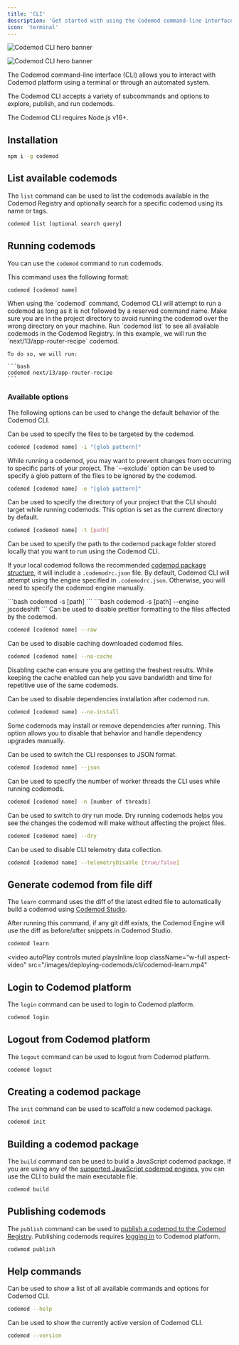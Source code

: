 ```yaml
---
title: 'CLI'
description: 'Get started with using the Codemod command-line interface.'
icon: 'terminal'
---
```


<img
	className="block dark:hidden"
	src="/images/deploying-codemods/cli/hero-light.svg"
	alt="Codemod CLI hero banner"
/>

<img
	className="hidden dark:block"
	src="/images/deploying-codemods/cli/hero-dark.svg"
	alt="Codemod CLI hero banner"
/>

The Codemod command-line interface (CLI) allows you to interact with Codemod platform using a terminal or through an automated system.

The Codemod CLI accepts a variety of subcommands and options to explore, publish, and run codemods.

<Note>The Codemod CLI requires Node.js v16+.</Note>

## Installation

```bash
npm i -g codemod
```

## List available codemods

The <Tooltip tip='Available aliases: `ls` and `search`'>`list`</Tooltip> command can be used to list the codemods available in the Codemod Registry and optionally search for a specific codemod using its name or tags.

```bash
codemod list [optional search query]
```

## Running codemods

You can use the `codemod` command to run codemods.

This command uses the following format:

```bash
codemod [codemod name]
```

<Note>
When using the `codemod` command, Codemod CLI will attempt to run a codemod as long as it is not followed by a reserved command name.
</Note>

<AccordionGroup>
<Accordion title="Example">
  <Steps>
  <Step title="Go to project directory">
    Make sure you are in the project directory to avoid running the codemod over the wrong directory on your machine.
  </Step>
  <Step title="List available codemods">
    Run `codemod list` to see all available codemods in the Codemod Registry.
  </Step>
  <Step title="Run codemod">
    In this example, we will run the `next/13/app-router-recipe` codemod.

    To do so, we will run:

    ```bash
    codemod next/13/app-router-recipe
    ```

  </Step>
</Steps>
</Accordion>

</AccordionGroup>

### Available options

The following options can be used to change the default behavior of the Codemod CLI.

<ResponseField name="--include (-i)" type="glob pattern" default="Defined by the codemod engine">
  Can be used to specify the files to be targeted by the codemod.

```bash
codemod [codemod name] -i "[glob pattern]"
```

</ResponseField>

<ResponseField name="--exclude (-e)" type="glob pattern" default="**/node_modules/**/*.*">
  While running a codemod, you may want to prevent changes from occurring to specific parts of your project. The `--exclude` option can be used to specify a glob pattern of the files to be ignored by the codemod.

```bash
codemod [codemod name] -e "[glob pattern]"
```

</ResponseField>

<ResponseField name="--target (-t)" type="string">
  Can be used to specify the directory of your project that the CLI should target while running codemods. This option is set as the current directory by default.

```bash
codemod [codemod name] -t [path]
```

</ResponseField>

<ResponseField name="--source (-s)" type="string">
  Can be used to specify the path to the codemod package folder stored locally that you want to run using the Codemod CLI.

  If your local codemod follows the recommended [codemod package structure](/codemod-registry/publishing-codemods#required-codemod-package-structure), it will include a `.codemodrc.json` file. By default, Codemod CLI will attempt using the engine specified in `.codemodrc.json`. Otherwise, you will need to specify the codemod engine manually.

  <Tabs>
    <Tab title="Codemods with `.codemodrc.json`">
      ```bash
      codemod -s [path]
      ```
    </Tab>
    <Tab title="Codemods without `.codemodrc.json`">
      ```bash
      codemod -s [path] --engine jscodeshift
      ```
    </Tab>
  </Tabs>

</ResponseField>

<ResponseField name="--raw (-r)" type="boolean" default="false">
  Can be used to disable prettier formatting to the files affected by the codemod.

```bash
codemod [codemod name] --raw
```

</ResponseField>

<ResponseField name="--no-cache" type="boolean" default="false">
  Can be used to disable caching downloaded codemod files.

```bash
codemod [codemod name] --no-cache
```

  <Tip>Disabling cache can ensure you are getting the freshest results. While keeping the cache enabled can help you save bandwidth and time for repetitive use of the same codemods.</Tip>
</ResponseField>

<ResponseField name="--no-install" type="boolean" default="false">
  Can be used to disable dependencies installation after codemod run.

```bash
codemod [codemod name] --no-install
```

  <Warning>Some codemods may install or remove dependencies after running.
  This option allows you to disable that behavior and handle dependency upgrades manually.</Warning>
</ResponseField>

<ResponseField name="--json (-j)" type="boolean" default="false">
  Can be used to switch the CLI responses to JSON format.

```bash
codemod [codemod name] --json
```

</ResponseField>

<ResponseField name="--threads (-n)" type="number" default="4">
  Can be used to specify the number of worker threads the CLI uses while running codemods.

```bash
codemod [codemod name] -n [number of threads]
```

</ResponseField>

<ResponseField name="--dry (-d)" type="boolean" default="false">
  Can be used to switch to dry run mode. Dry running codemods helps you see the changes the codemod will make without affecting the project files.

```bash
codemod [codemod name] --dry
```

</ResponseField>

<ResponseField name="--telemetryDisable" type="boolean" default="false">
  Can be used to disable CLI telemetry data collection.

```bash
codemod [codemod name] --telemetryDisable [true/false]
```

</ResponseField>

## Generate codemod from file diff

The `learn` command uses the diff of the latest edited file to automatically build a codemod using [Codemod Studio](/building-codemods/codemod-studio/).

After running this command, if any git diff exists, the Codemod Engine will use the diff as before/after snippets in Codemod Studio.

```bash
codemod learn
```

<video
	autoPlay
	controls
	muted
	playsInline
	loop
	className="w-full aspect-video"
	src="/images/deploying-codemods/cli/codemod-learn.mp4"
></video>

## Login to Codemod platform

The `login` command can be used to login to Codemod platform.

```bash
codemod login
```

## Logout from Codemod platform

The `logout` command can be used to logout from Codemod platform.

```bash
codemod logout
```

## Creating a codemod package

The `init` command can be used to scaffold a new codemod package.

```bash
codemod init
```

## Building a codemod package

The `build` command can be used to build a JavaScript codemod package. If you are using any of the [supported JavaScript codemod engines](/codemod-registry/publishing-codemods#supported-codemod-engines), you can use the CLI to build the main executable file.

```bash
codemod build
```

## Publishing codemods

The `publish` command can be used to [publish a codemod to the Codemod Registry](/codemod-registry/publishing-codemods). Publishing codemods requires [logging in](#login-to-codemod-platform) to Codemod platform.

```bash
codemod publish
```

## Help commands

<ResponseField name="--help">
  Can be used to show a list of all available commands and options for Codemod CLI.

```bash
codemod --help
```

</ResponseField>

<ResponseField name="--version">
  Can be used to show the currently active version of Codemod CLI.

```bash
codemod --version
```

</ResponseField>